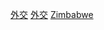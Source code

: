 {{Commonscat|International relations of Zimbabwe}}

[[Category:辛巴威政治|外交]]
[[Category:辛巴威政府|外交]]
[[Category:非洲各国外交|Zimbabwe]]